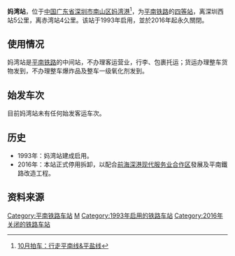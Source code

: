 {{refimprove|time=2019-08-17T15:09:01+00:00}}
{{About|已拆卸的平南铁路车站|同名深圳地铁车站|妈湾站 (地铁)}}
{{Infobox China railway station 
|车站名称 = 妈湾站
|图片介紹 = 妈湾站
|车站名称拼音 = Mawan
|英文名称 = Mawan Railway Station
|address = [[广东省|广东省]][[深圳市|深圳市]][[南山区|南山区]][[妈湾港|妈湾港]]
|code = 23954<ref>{{cite book|author=铁道部电子计算技术中心, 铁道部运输局|title=铁路车站站名代码表：TMIS使用|publisher=中国铁道出版社|location=北京|year=1998|isbn=9787113030995|pages=43}}</ref>
|线路 = [[平南铁路|平南铁路]]
|车站等级 = [[四等站_(中鐵)|四等站]]
}}
'''妈湾站'''，位于[[中国|中国]][[广东省|广东省]][[深圳市|深圳市]][[南山区|南山区]][[妈湾港|妈湾港]]<ref>[http://bbs.hasea.com/viewthread.php?tid=252375&extra=&page=1 10月拍车：行走平南线&平盐线]{{dead link|date=2017年12月 |bot=InternetArchiveBot |fix-attempted=yes }}</ref>，为[[平南铁路|平南铁路]]的[[四等站_(中鐵)|四等站]]，离深圳西站5公里，离赤湾站4公里。该站于1993年启用，並於2016年起永久關閉。

==使用情况==
妈湾站是[[平南铁路|平南铁路]]的中间站，不办理客运营业，行李、包裹托运；货运办理整车货物发到，不办理整车爆炸品及整车一级氧化剂发到。

==始发车次==
目前妈湾站未有任何始发客运车次。

==历史==
*1993年：妈湾站建成启用。
*2016年：本站正式停用拆卸，以配合[[前海深港现代服务业合作区|前海深港现代服务业合作区]]發展及平南鐵路改造工程。

==资料来源==
<references />
{{China-rail-stub}}
{{平南铁路}}

[[Category:平南铁路车站|Category:平南铁路车站]]
[[Category:南山区铁路车站_(深圳市)|M]]
[[Category:1993年启用的铁路车站|Category:1993年启用的铁路车站]]
[[Category:2016年关闭的铁路车站|Category:2016年关闭的铁路车站]]